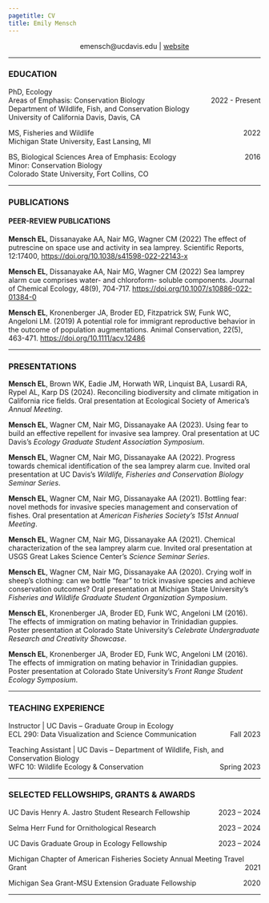 ```yaml
---
pagetitle: CV
title: Emily Mensch
---
```


<style type="text/css">
h1.title, h2.subtitle, h3.subtitle {
  text-align: center;
}
</style>

<center> <i class="fa fa-envelope-square" aria-hidden="true"></i> emensch@ucdavis.edu | [<i class="fa fa-globe" aria-hidden="true"></i> website](https://emily-mensch.github.io/)</center>

***

### EDUCATION 

PhD, Ecology  
Areas of Emphasis: Conservation Biology  <span style="float:right;">2022 - Present</span>  
Department of Wildlife, Fish, and Conservation Biology  
University of California Davis, Davis, CA

MS, Fisheries and Wildlife                        <span style="float:right;">2022</span>  
Michigan State University, East Lansing, MI   


BS, Biological Sciences		             	   	           <span style="float:right;">2016</span>
Area of Emphasis: Ecology  
Minor: Conservation Biology  
Colorado State University, Fort Collins, CO  

***

### PUBLICATIONS

#### PEER-REVIEW PUBLICATIONS  

**Mensch EL**, Dissanayake AA, Nair MG, Wagner CM (2022) The effect of putrescine on space use and activity in sea lamprey. Scientific Reports, 12:17400, [https://doi.org/10.1038/s41598-022-22143-x](https://doi.org/10.1038/s41598-022-22143-x)

**Mensch EL**, Dissanayake AA, Nair MG, Wagner CM (2022) Sea lamprey alarm cue comprises water- and chloroform- soluble components. Journal of Chemical Ecology, 48(9), 704-717. [https://doi.org/10.1007/s10886-022-01384-0](https://doi.org/10.1007/s10886-022-01384-0) 

**Mensch EL**, Kronenberger JA, Broder ED, Fitzpatrick SW, Funk WC, Angeloni LM. (2019) A potential role for immigrant reproductive behavior in the outcome of population augmentations. Animal Conservation, 22(5), 463-471. [https://doi.org/10.1111/acv.12486](https://doi.org/10.1111/acv.12486)

<!---
#### UNDER REVIEW   

#### IN PREPARATION 

--->

***

### PRESENTATIONS  
**Mensch EL**, Brown WK, Eadie JM, Horwath WR, Linquist BA, Lusardi RA, Rypel AL, Karp DS (2024). Reconciling biodiversity and climate mitigation in California rice fields. Oral presentation at Ecological Society of America's *Annual Meeting*.  

**Mensch EL**, Wagner CM, Nair MG, Dissanayake AA (2023). Using fear to build an effective repellent for invasive sea lamprey. Oral presentation at UC Davis’s *Ecology Graduate Student Association Symposium*.

**Mensch EL**, Wagner CM, Nair MG, Dissanayake AA (2022). Progress towards chemical identification of the sea lamprey alarm cue. Invited oral presentation at UC Davis’s *Wildlife, Fisheries and Conservation Biology Seminar Series*.

**Mensch EL**, Wagner CM, Nair MG, Dissanayake AA (2021). Bottling fear: novel methods for invasive species management and conservation of fishes. Oral presentation at *American Fisheries Society’s 151st Annual Meeting*.

**Mensch EL**, Wagner CM, Nair MG, Dissanayake AA (2021). Chemical characterization of the sea lamprey alarm cue. Invited oral presentation at USGS Great Lakes Science Center’s *Science Seminar Series*.

**Mensch EL**, Wagner CM, Nair MG, Dissanayake AA (2020). Crying wolf in sheep’s clothing: can we bottle “fear” to trick invasive species and achieve conservation outcomes? Oral presentation at Michigan State University’s *Fisheries and Wildlife Graduate Student Organization Symposium*.

**Mensch EL**, Kronenberger JA, Broder ED, Funk WC, Angeloni LM (2016). The effects of immigration on mating behavior in Trinidadian guppies. Poster presentation at Colorado State University’s *Celebrate Undergraduate Research and Creativity Showcase*. 

**Mensch EL**, Kronenberger JA, Broder ED, Funk WC, Angeloni LM (2016). The effects of immigration on mating behavior in Trinidadian guppies. Poster presentation at Colorado State University’s *Front Range Student Ecology Symposium*.

***

### TEACHING EXPERIENCE 

Instructor | UC Davis -- Graduate Group in Ecology  
  ECL 290: Data Visualization and Science Communication <span style="float:right;">Fall 2023</span>  
  
Teaching Assistant | UC Davis -- Department of Wildlife, Fish, and Conservation Biology  
  WFC 10: Wildlife Ecology & Conservation <span style="float:right;">Spring 2023</span> 

***

### SELECTED FELLOWSHIPS, GRANTS & AWARDS  
UC Davis Henry A. Jastro Student Research Fellowship  <span style="float:right;"> 2023 – 2024 </span> 

Selma Herr Fund for Ornithological Research  <span style="float:right;"> 2023 – 2024</span> 

UC Davis Graduate Group in Ecology Fellowship  <span style="float:right;"> 2023 – 2024</span> 

Michigan Chapter of American Fisheries Society Annual Meeting Travel Grant  <span style="float:right;"> 2021</span> 

Michigan Sea Grant-MSU Extension Graduate Fellowship  <span style="float:right;"> 2020</span> 

***



